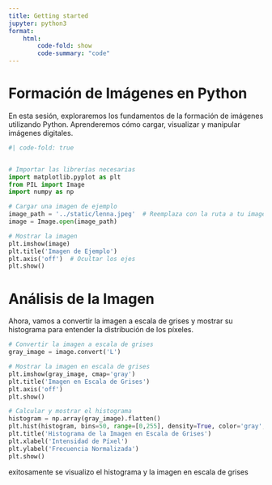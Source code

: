 ```yaml
---
title: Getting started
jupyter: python3
format:
    html:
        code-fold: show
        code-summary: "code"
---
```


# Formación de Imágenes en Python

En esta sesión, exploraremos los fundamentos de la formación de imágenes utilizando Python. Aprenderemos cómo cargar, visualizar y manipular imágenes digitales.

```python
#| code-fold: true


# Importar las librerías necesarias
import matplotlib.pyplot as plt
from PIL import Image
import numpy as np

# Cargar una imagen de ejemplo
image_path = '../static/lenna.jpeg'  # Reemplaza con la ruta a tu imagen
image = Image.open(image_path)

# Mostrar la imagen
plt.imshow(image)
plt.title('Imagen de Ejemplo')
plt.axis('off')  # Ocultar los ejes
plt.show()
```

# Análisis de la Imagen

Ahora, vamos a convertir la imagen a escala de grises y mostrar su histograma para entender la distribución de los píxeles.

```python
# Convertir la imagen a escala de grises
gray_image = image.convert('L')

# Mostrar la imagen en escala de grises
plt.imshow(gray_image, cmap='gray')
plt.title('Imagen en Escala de Grises')
plt.axis('off')
plt.show()

# Calcular y mostrar el histograma
histogram = np.array(gray_image).flatten()
plt.hist(histogram, bins=50, range=[0,255], density=True, color='gray', alpha=0.75)
plt.title('Histograma de la Imagen en Escala de Grises')
plt.xlabel('Intensidad de Píxel')
plt.ylabel('Frecuencia Normalizada')
plt.show()
```

exitosamente se visualizo el histograma y la imagen en escala de grises